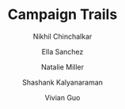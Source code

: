 ---
title: "Campaign Trails"
description: "Each election cycle, candidates campaign in various states to appeal to voters from all over the country. Does that actually matter?"
author: ["Nikhil Chinchalkar", "Ella Sanchez", "Natalie Miller", "Shashank Kalyanaraman", "Vivian Guo"]
publishedDate: "2024-03-20"
section: "Politics"
image_path: "public/images/campaign-trails-thumb.png"
external_link: "https://nikhilc52.github.io/campaign_trails_cdj/website/"
layout: "image"
---